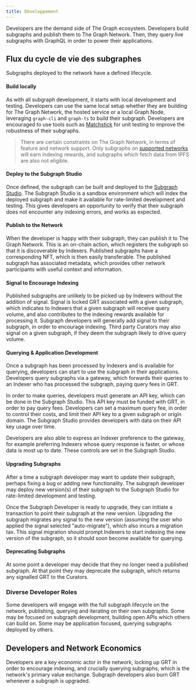 ```yaml
---
title: Développement
---
```


Developers are the demand side of The Graph ecosystem. Developers build subgraphs and publish them to The Graph Network. Then, they query live subgraphs with GraphQL in order to power their applications.

## Flux du cycle de vie des subgraphes

Subgraphs deployed to the network have a defined lifecycle.

#### Build locally

As with all subgraph development, it starts with local development and testing. Developers can use the same local setup whether they are building for The Graph Network, the hosted service or a local Graph Node, leveraging `graph-cli` and `graph-ts` to build their subgraph. Developers are encouraged to use tools such as [Matchstick](https://github.com/LimeChain/matchstick) for unit testing to improve the robustness of their subgraphs.

> There are certain constraints on The Graph Network, in terms of feature and network support. Only subgraphs on [supported networks](/developing/supported-networks) will earn indexing rewards, and subgraphs which fetch data from IPFS are also not eligible.

#### Deploy to the Subgraph Studio

Once defined, the subgraph can be built and deployed to the [Subgraph Studio](https://thegraph.com/docs/en/deploying/subgraph-studio-faqs/). The Subgraph Studio is a sandbox environment which will index the deployed subgraph and make it available for rate-limited development and testing. This gives developers an opportunity to verify that their subgraph does not encounter any indexing errors, and works as expected.

#### Publish to the Network

When the developer is happy with their subgraph, they can publish it to The Graph Network. This is an on-chain action, which registers the subgraph so that it is discoverable by Indexers. Published subgraphs have a corresponding NFT, which is then easily transferable. The published subgraph has associated metadata, which provides other network participants with useful context and information.

#### Signal to Encourage Indexing

Published subgraphs are unlikely to be picked up by Indexers without the addition of signal. Signal is locked GRT associated with a given subgraph, which indicates to Indexers that a given subgraph will receive query volume, and also contributes to the indexing rewards available for processing it. Subgraph developers will generally add signal to their subgraph, in order to encourage indexing. Third party Curators may also signal on a given subgraph, if they deem the subgraph likely to drive query volume.

#### Querying & Application Development

Once a subgraph has been processed by Indexers and is available for querying, developers can start to use the subgraph in their applications. Developers query subgraphs via a gateway, which forwards their queries to an Indexer who has processed the subgraph, paying query fees in GRT.

In order to make queries, developers must generate an API key, which can be done in the Subgraph Studio. This API key must be funded with GRT, in order to pay query fees. Developers can set a maximum query fee, in order to control their costs, and limit their API key to a given subgraph or origin domain. The Subgraph Studio provides developers with data on their API key usage over time.

Developers are also able to express an Indexer preference to the gateway, for example preferring Indexers whose query response is faster, or whose data is most up to date. These controls are set in the Subgraph Studio.

#### Upgrading Subgraphs

After a time a subgraph developer may want to update their subgraph, perhaps fixing a bug or adding new functionality. The subgraph developer may deploy new version(s) of their subgraph to the Subgraph Studio for rate-limited development and testing.

Once the Subgraph Developer is ready to upgrade, they can initiate a transaction to point their subgraph at the new version. Upgrading the subgraph migrates any signal to the new version (assuming the user who applied the signal selected "auto-migrate"), which also incurs a migration tax. This signal migration should prompt Indexers to start indexing the new version of the subgraph, so it should soon become available for querying.

#### Deprecating Subgraphs

At some point a developer may decide that they no longer need a published subgraph. At that point they may deprecate the subgraph, which returns any signalled GRT to the Curators.

### Diverse Developer Roles

Some developers will engage with the full subgraph lifecycle on the network, publishing, querying and iterating on their own subgraphs. Some may be focused on subgraph development, building open APIs which others can build on. Some may be application focused, querying subgraphs deployed by others.

## Developers and Network Economics

Developers are a key economic actor in the network, locking up GRT in order to encourage indexing, and crucially querying subgraphs, which is the network's primary value exchange. Subgraph developers also burn GRT whenever a subgraph is upgraded.
